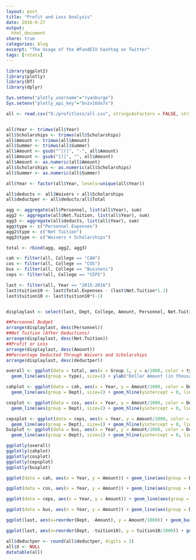 ```yaml
---
layout: post
title: "Profit and Loss Analysis"
date: 2016-9-27
output:
  html_document
share: true
categories: blog
excerpt: "The Usage of the #FundEIU hashtag on Twitter"
tags: [rstats]
---
```





```r
library(ggplot2)
library(plotly)
library(DT)
library(dplyr)

Sys.setenv("plotly_username"="ryanburge")
Sys.setenv("plotly_api_key"="bvzv16do7x")

all <- read.csv("D:/profitloss/all.csv", stringsAsFactors = FALSE, strip.white = TRUE)


all$Year <- trimws(all$Year)
all$Scholarships <- trimws(all$Scholarships)
all$Amount <- trimws(all$Amount)
all$Summer <- trimws(all$Summer)
all$Amount <- gsub("^[(]", "-", all$Amount)
all$Amount <- gsub("[)]", "", all$Amount)
all$Amount <- as.numeric(all$Amount)
all$Scholarships <- as.numeric(all$Scholarships)
all$Summer <- as.numeric(all$Summer)

all$Year <- factor(all$Year, levels=unique(all$Year))

all$deducts <- all$Waivers + all$Scholarships
all$deductper <- all$deducts/all$Total

agg <- aggregate(all$Personnel, list(all$Year), sum)
agg2 <- aggregate(all$Net.Tuition, list(all$Year), sum)
agg3 <- aggregate(all$deducts, list(all$Year), sum)
agg$type <- c("Personnel Expenses")
agg2$type <- c("Net Tuition")
agg3$type <- c("Waivers + Scholarships")

total <- rbind(agg, agg2, agg3)

cah <- filter(all, College == "CAH")
cos <- filter(all, College == "COS")
bus <- filter(all, College == "Business")
ceps <- filter(all, College == "CEPS")

last <- filter(all, Year == "2015-2016")
last$tuition10 <- last$Total.Expenses - (last$Net.Tuition*1.1)
last$tuition10 <- last$tuition10*(-1)


displaylast <- select(last, Dept, College, Amount, Personnel, Net.Tuition, deductper)

```

```r
##Personnel Budget
arrange(displaylast, desc(Personnel))
##Net Tuition (After Deductions)
arrange(displaylast, desc(Net.Tuition))
##Profit or Loss
arrange(displaylast, desc(Amount))
##Percentage Deducted Through Waivers and Scholarships
arrange(displaylast, desc(deductper))
```

```r
overall <- ggplot(data = total, aes(x = Group.1, y = x/1000, color = type, label = type)) +
  geom_line(aes(group = type), size=1) + ylab("Dollar Amount (in thousands)") + xlab("Academic Year") + ggtitle("Overall Trends")

cahplot <- ggplot(data = cah, aes(x = Year, y = Amount/1000, color = Dept, label = Dept)) +
  geom_line(aes(group = Dept), size=1) + geom_hline(yintercept = 0, linetype = "longdash") + ylab("Profit/Loss (in thousands)") + ggtitle("College of Arts and Humanities")

cosplot <- ggplot(data = cos, aes(x = Year, y = Amount/1000, color = Dept, label = Dept)) +
  geom_line(aes(group = Dept), size=1) + geom_hline(yintercept = 0, linetype = "longdash") + ylab("Profit/Loss (in thousands)") + ggtitle("College of Science")

cepsplot <- ggplot(data = ceps, aes(x = Year, y = Amount/1000, color = Dept, label = Dept)) +
  geom_line(aes(group = Dept), size=1) + geom_hline(yintercept = 0, linetype = "longdash") + ylab("Profit/Loss (in thousands)")+ ggtitle("College of Education and Professional studies")
busplot <- ggplot(data = bus, aes(x = Year, y = Amount/1000, color = Dept, label = Dept)) +
  geom_line(aes(group = Dept), size=1) + geom_hline(yintercept = 0, linetype = "longdash") + ylab("Profit/Loss (in thousands)")+ ggtitle("College of Business")

```

```r
ggplotly(overall)
ggplotly(cahplot)
ggplotly(cosplot)
ggplotly(cepsplot)
ggplotly(busplot)
```

```r
ggplot(data = cah, aes(x = Year, y = Amount)) + geom_line(aes(group = Dept)) + theme(axis.text.x = element_text(angle = 90)) + facet_wrap(~Dept) + ylab("Profit or Loss") + geom_hline(yintercept = 0, linetype = "longdash") + ggtitle("College of Arts and Humanities")

ggplot(data = cos, aes(x = Year, y = Amount)) + geom_line(aes(group = Dept)) + theme(axis.text.x = element_text(angle = 90)) + facet_wrap(~Dept) + ylab("Profit or Loss") + geom_hline(yintercept = 0, linetype = "longdash") + ggtitle("College of Science")

ggplot(data = ceps, aes(x = Year, y = Amount)) + geom_line(aes(group = Dept)) + theme(axis.text.x = element_text(angle = 90)) + facet_wrap(~Dept) + ylab("Profit or Loss") + geom_hline(yintercept = 0, linetype = "longdash") + ggtitle("College of Education and Professional studies")

ggplot(data = bus, aes(x = Year, y = Amount)) + geom_line(aes(group = Dept)) + theme(axis.text.x = element_text(angle = 90)) + facet_wrap(~Dept) + ylab("Profit or Loss") + geom_hline(yintercept = 0, linetype = "longdash") + ggtitle("College of Business")
```


```r
ggplot(last, aes(x=reorder(Dept, -Amount), y = Amount/1000)) + geom_bar(aes(fill=College),stat="identity") + theme(axis.text.x = element_text(angle = 90)) +xlab("Department") + ylab("Profit or Loss (in Thousands)") + geom_hline(yintercept = 0, linetype = "longdash") + ggtitle("Profit or Loss in AY2015-2016")

ggplot(last, aes(x=reorder(Dept, -tuition10), y = tuition10/1000)) + geom_bar(aes(fill=College),stat="identity") + theme(axis.text.x = element_text(angle = 90)) +xlab("Department") + ylab("Profit or Loss (in Thousands)") + geom_hline(yintercept = 0, linetype = "longdash") + ggtitle("Profit or Loss if Net Tuition Rose 10%")

```

```r
all$deductper <- round(all$deductper, digits = 3)
all$X <- NULL
datatable(all)
```
